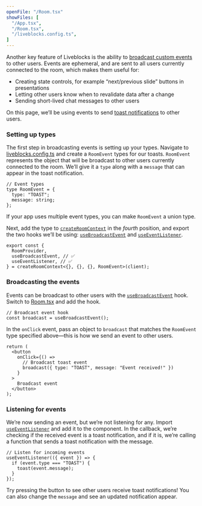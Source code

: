 ```yaml
---
openFile: "/Room.tsx"
showFiles: [
  "/App.tsx",
  "/Room.tsx",
  "/liveblocks.config.ts",
]
---
```


Another key feature of Liveblocks is the ability to [broadcast custom events](/broadcast) to other users. Events are ephemeral, and are sent to all users currently connected to the room, which makes them useful for:

- Creating state controls, for example “next/previous slide” buttons in presentations
- Letting other users know when to revalidate data after a change
- Sending short-lived chat messages to other users

On this page, we’ll be using events to send [toast notifications](https://en.wikipedia.org/wiki/Pop-up_notification) to other users.

### Setting up types

The first step in broadcasting events is setting up your types. Navigate to [liveblocks.config.ts][] and create a `RoomEvent` types for our toasts.
`RoomEvent` represents the object that will be broadcast to other users currently connected to the room. We’ll give it a `type` along with a `message`
that can appear in the toast notification.

```tsx
// Event types
type RoomEvent = {
  type: "TOAST";
  message: string;
};
```

<Banner title="Multiple event types">

If your app uses multiple event types, you can make `RoomEvent` a union type.

</Banner>

Next, add the type to [`createRoomContext`][] in the _fourth_ position, and export the two hooks we’ll be using: [`useBroadcastEvent`][] and [`useEventListener`][].

```tsx highlight="3-5"
export const {
  RoomProvider,
  useBroadcastEvent, // ✅
  useEventListener, // ✅
} = createRoomContext<{}, {}, {}, RoomEvent>(client);
```

### Broadcasting the events

Events can be broadcast to other users with the [`useBroadcastEvent`][] hook. Switch to [Room.tsx][] and add the hook.

```tsx
// Broadcast event hook
const broadcast = useBroadcastEvent();
```

In the `onClick` event, pass an object to `broadcast` that matches the `RoomEvent` type specified above—this is how we send an event to other users.

```tsx highlight="5"
return (
  <button
    onClick={() =>
      // Broadcast toast event
      broadcast({ type: "TOAST", message: "Event received!" })
    }
  >
    Broadcast event
  </button>
);
```

### Listening for events

We’re now sending an event, but we’re not listening for any. Import [`useEventListener`][] and add it to the component. In the callback, we’re checking if
the received event is a toast notification, and if it is, we’re calling a function that sends a toast notification with the message.

```tsx
// Listen for incoming events
useEventListener(({ event }) => {
  if (event.type === "TOAST") {
    toast(event.message);
  }
});
```

Try pressing the button to see other users receive toast notifications! You can also change the `message` and see an updated notification appear.

[`createRoomContext`]: /docs/api-reference/liveblocks-react#createRoomContext
[`useBroadcastEvent`]: /docs/api-reference/liveblocks-react#useBroadcastEvent
[`useEventListener`]: /docs/api-reference/liveblocks-react#useEventListener

[liveblocks.config.ts]: #/liveblocks.config.ts
[App.tsx]: #/App.tsx
[Room.tsx]: #/Room.tsx
